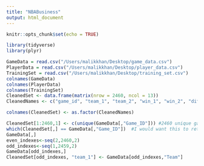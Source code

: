 ```yaml
---
title: "NBABusiness"
output: html_document
---
```


```r
knitr::opts_chunk$set(echo = TRUE)
```

```r
library(tidyverse)
library(plyr)
```
```r
GameData = read.csv("/Users/malikkhan/Desktop/game_data.csv")
PlayerData = read.csv("/Users/malikkhan/Desktop/player_data.csv")
TrainingSet = read.csv("/Users/malikkhan/Desktop/training_set.csv")
colnames(GameData)
colnames(PlayerData)
colnames(TrainingSet)
CleanedSet <- data.frame(matrix(nrow = 2460, ncol = 13))
CleanedNames <- c("game_id", "team_1", "team_2", "win_1", "win_2", "diff_1", "diff_2", "all_star1", "all_star2", "act_inact_1", "act_inact_2", "cum_final_score", "total_views")

colnames(CleanedSet) <- as.factor(CleanedNames)

CleanedSet[1:2460,1] <- c(unique(GameData[,"Game_ID"])) #2460 unique game ids i think!. So added those to first column
which(CleanedSet[,] == GameData[,"Game_ID"])  #I would want this to return both but it only returns to me the first element/instance of the game id... so i thought i could refer to the second team by adding 1 to the element
GameData[,]
even_indexes<-seq(2,2460,2)
odd_indexes<-seq(1,2459,2)
GameData[odd_indexes,]
CleanedSet[odd_indexes, "team_1"] <- GameData[odd_indexes,"Team"]
```

